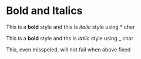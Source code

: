 # Bold and Italics

This is a **bold** style and this is *italic* style using * char

This is a __bold__ style and ths is _italic_ style using _ char

This, even misspeled, will not fail when above fixed
